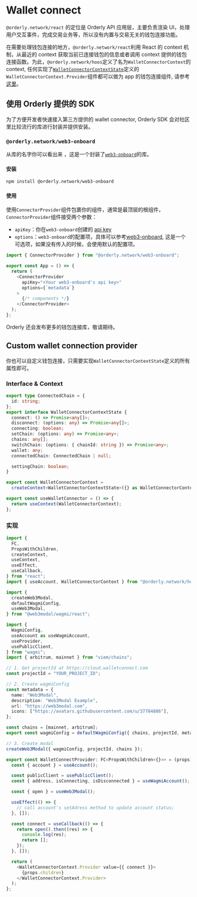 # Wallet connect

`@orderly.network/react` 的定位是 Orderly API 应用层，主要负责渲染 UI，处理用户交互事件，完成交易业务等，所以没有内置与交易无关的钱包连接功能。

在需要处理钱包连接的地方，`@orderly.network/react`利用 React 的 context 机制，从最近的 context 获取当前已连接钱包的信息或者调用 context 提供的钱包连接函数。为此，`@orderly.network/hoos`定义了名为`WalletConnectorContext`的 context, 任何实现了[`WalletConnectorContextState`](/)定义的`WalletConnectorContext.Provider`组件都可以做为 app 的钱包连接组件, 请参考[这里](#custom-wallet-connection-provider)。

## 使用 Orderly 提供的 SDK

为了方便开发者快速接入第三方提供的 wallet connector, Orderly SDK 会对社区里比较流行的库进行封装并提供安装。

### `@orderly.network/web3-onboard`

从库的名字你可以看出来 ，这是一个封装了[`web3-onboard`](https://onboard.blocknative.com/docs/modules/react)的库。

#### 安装

```bash npm2yarn copy
npm install @orderly.network/web3-onboard
```

#### 使用

使用`ConnectorProvider`组件包裹你的组件，通常是最顶层的根组件，`ConnectorProvider`组件接受两个参数：

- `apiKey`：你在`web3-onboard`创建的 [api key](https://explorer.blocknative.com/account)
- `options`：`web3-onboard`的配置项，具体可以参考[web3-onboard](https://onboard.blocknative.com/docs/modules/core#initialization), 这是一个可选项，如果没有传入的时候，会使用默认的配置项。

```typescript copy
import { ConnectorProvider } from "@orderly.network/web3-onboard";

export const App = () => {
  return (
    <ConnectorProvider
      apiKey="<Your web3-onboard's api key>"
      options={`metadata`}
    >
      {/* components */}
    </ConnectorProvider>
  );
};
```

Orderly 还会发布更多的钱包连接库，敬请期待。

## Custom wallet connection provider

你也可以自定义钱包连接，只需要实现`WalletConnectorContextState`定义的所有属性即可。

### Interface & Context

```typescript copy
export type ConnectedChain = {
  id: string;
};
export interface WalletConnectorContextState {
  connect: () => Promise<any[]>;
  disconnect: (options: any) => Promise<any[]>;
  connecting: boolean;
  setChain: (options: any) => Promise<any>;
  chains: any[];
  switchChain: (options: { chainId: string }) => Promise<any>;
  wallet: any;
  connectedChain: ConnectedChain | null;

  settingChain: boolean;
}

export const WalletConnectorContext =
  createContext<WalletConnectorContextState>({} as WalletConnectorContextState);

export const useWalletConnector = () => {
  return useContext(WalletConnectorContext);
};
```

### 实现

```typescript copy
import {
  FC,
  PropsWithChildren,
  createContext,
  useContext,
  useEffect,
  useCallback,
} from "react";
import { useAccount, WalletConnectorContext } from "@orderly.network/hooks";

import {
  createWeb3Modal,
  defaultWagmiConfig,
  useWeb3Modal,
} from "@web3modal/wagmi/react";

import {
  WagmiConfig,
  useAccount as useWagmiAccount,
  useProvider,
  usePublicClient,
} from "wagmi";
import { arbitrum, mainnet } from "viem/chains";

// 1. Get projectId at https://cloud.walletconnect.com
const projectId = "YOUR_PROJECT_ID";

// 2. Create wagmiConfig
const metadata = {
  name: "Web3Modal",
  description: "Web3Modal Example",
  url: "https://web3modal.com",
  icons: ["https://avatars.githubusercontent.com/u/37784886"],
};

const chains = [mainnet, arbitrum];
export const wagmiConfig = defaultWagmiConfig({ chains, projectId, metadata });

// 3. Create modal
createWeb3Modal({ wagmiConfig, projectId, chains });

export const WalletConnectProvider: FC<PropsWithChildren<{}>> = (props) => {
  const { account } = useAccount();

  const publicClient = usePublicClient();
  const { address, isConnecting, isDisconnected } = useWagmiAccount();

  const { open } = useWeb3Modal();

  useEffect(() => {
    // call account's setAdress method to update account status;
  }, []);

  const connect = useCallback(() => {
    return open().then((res) => {
      console.log(res);
      return [];
    });
  }, []);

  return (
    <WalletConnectorContext.Provider value={{ connect }}>
      {props.children}
    </WalletConnectorContext.Provider>
  );
};
```
